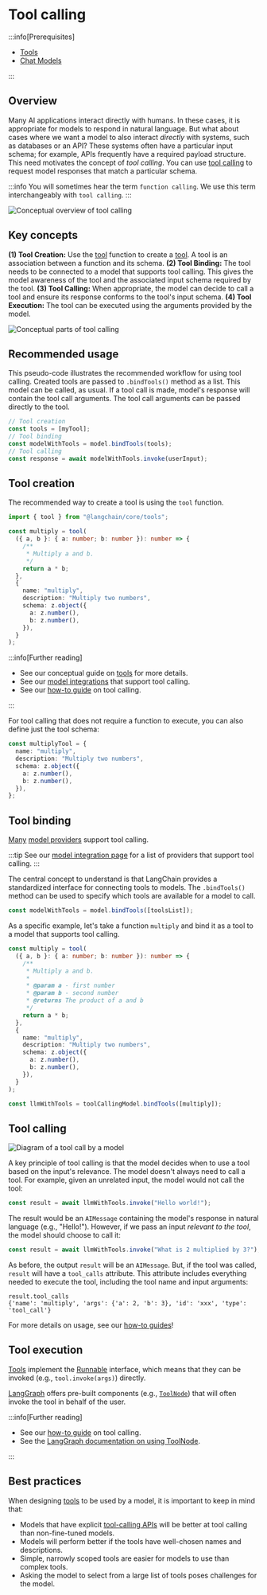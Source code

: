 # Tool calling

:::info[Prerequisites]

- [Tools](/docs/concepts/tools)
- [Chat Models](/docs/concepts/chat_models)

:::

## Overview

Many AI applications interact directly with humans. In these cases, it is appropriate for models to respond in natural language.
But what about cases where we want a model to also interact _directly_ with systems, such as databases or an API?
These systems often have a particular input schema; for example, APIs frequently have a required payload structure.
This need motivates the concept of _tool calling_. You can use [tool calling](https://platform.openai.com/docs/guides/function-calling/example-use-cases) to request model responses that match a particular schema.

:::info
You will sometimes hear the term `function calling`. We use this term interchangeably with `tool calling`.
:::

![Conceptual overview of tool calling](/img/tool_calling_concept.png)

## Key concepts

**(1) Tool Creation:** Use the [tool](https://api.js.langchain.com/functions/_langchain_core.tools.tool-1.html) function to create a [tool](/docs/concepts/tools). A tool is an association between a function and its schema.
**(2) Tool Binding:** The tool needs to be connected to a model that supports tool calling. This gives the model awareness of the tool and the associated input schema required by the tool.
**(3) Tool Calling:** When appropriate, the model can decide to call a tool and ensure its response conforms to the tool's input schema.
**(4) Tool Execution:** The tool can be executed using the arguments provided by the model.

![Conceptual parts of tool calling](/img/tool_calling_components.png)

## Recommended usage

This pseudo-code illustrates the recommended workflow for using tool calling.
Created tools are passed to `.bindTools()` method as a list.
This model can be called, as usual. If a tool call is made, model's response will contain the tool call arguments.
The tool call arguments can be passed directly to the tool.

```typescript
// Tool creation
const tools = [myTool];
// Tool binding
const modelWithTools = model.bindTools(tools);
// Tool calling
const response = await modelWithTools.invoke(userInput);
```

## Tool creation

The recommended way to create a tool is using the `tool` function.

```typescript
import { tool } from "@langchain/core/tools";

const multiply = tool(
  ({ a, b }: { a: number; b: number }): number => {
    /**
     * Multiply a and b.
     */
    return a * b;
  },
  {
    name: "multiply",
    description: "Multiply two numbers",
    schema: z.object({
      a: z.number(),
      b: z.number(),
    }),
  }
);
```

:::info[Further reading]

- See our conceptual guide on [tools](/docs/concepts/tools/) for more details.
- See our [model integrations](/docs/integrations/chat/) that support tool calling.
- See our [how-to guide](/docs/how_to/tool_calling/) on tool calling.

:::

For tool calling that does not require a function to execute, you can also define just the tool schema:

```typescript
const multiplyTool = {
  name: "multiply",
  description: "Multiply two numbers",
  schema: z.object({
    a: z.number(),
    b: z.number(),
  }),
};
```

## Tool binding

[Many](https://platform.openai.com/docs/guides/function-calling) [model providers](https://platform.openai.com/docs/guides/function-calling) support tool calling.

:::tip
See our [model integration page](/docs/integrations/chat/) for a list of providers that support tool calling.
:::

The central concept to understand is that LangChain provides a standardized interface for connecting tools to models.
The `.bindTools()` method can be used to specify which tools are available for a model to call.

```typescript
const modelWithTools = model.bindTools([toolsList]);
```

As a specific example, let's take a function `multiply` and bind it as a tool to a model that supports tool calling.

```typescript
const multiply = tool(
  ({ a, b }: { a: number; b: number }): number => {
    /**
     * Multiply a and b.
     *
     * @param a - first number
     * @param b - second number
     * @returns The product of a and b
     */
    return a * b;
  },
  {
    name: "multiply",
    description: "Multiply two numbers",
    schema: z.object({
      a: z.number(),
      b: z.number(),
    }),
  }
);

const llmWithTools = toolCallingModel.bindTools([multiply]);
```

## Tool calling

![Diagram of a tool call by a model](/img/tool_call_example.png)

A key principle of tool calling is that the model decides when to use a tool based on the input's relevance. The model doesn't always need to call a tool.
For example, given an unrelated input, the model would not call the tool:

```typescript
const result = await llmWithTools.invoke("Hello world!");
```

The result would be an `AIMessage` containing the model's response in natural language (e.g., "Hello!").
However, if we pass an input _relevant to the tool_, the model should choose to call it:

```typescript
const result = await llmWithTools.invoke("What is 2 multiplied by 3?");
```

As before, the output `result` will be an `AIMessage`.
But, if the tool was called, `result` will have a `tool_calls` attribute.
This attribute includes everything needed to execute the tool, including the tool name and input arguments:

```
result.tool_calls
{'name': 'multiply', 'args': {'a': 2, 'b': 3}, 'id': 'xxx', 'type': 'tool_call'}
```

For more details on usage, see our [how-to guides](/docs/how_to/#tools)!

## Tool execution

[Tools](/docs/concepts/tools/) implement the [Runnable](/docs/concepts/runnables/) interface, which means that they can be invoked (e.g., `tool.invoke(args)`) directly.

[LangGraph](https://langchain-ai.github.io/langgraphjs/) offers pre-built components (e.g., [`ToolNode`](https://langchain-ai.github.io/langgraphjs/reference/classes/langgraph_prebuilt.ToolNode.html)) that will often invoke the tool in behalf of the user.

:::info[Further reading]

- See our [how-to guide](/docs/how_to/tool_calling/) on tool calling.
- See the [LangGraph documentation on using ToolNode](https://langchain-ai.github.io/langgraphjs/how-tos/tool-calling/).

:::

## Best practices

When designing [tools](/docs/concepts/tools/) to be used by a model, it is important to keep in mind that:

- Models that have explicit [tool-calling APIs](/docs/concepts/tool_calling) will be better at tool calling than non-fine-tuned models.
- Models will perform better if the tools have well-chosen names and descriptions.
- Simple, narrowly scoped tools are easier for models to use than complex tools.
- Asking the model to select from a large list of tools poses challenges for the model.
